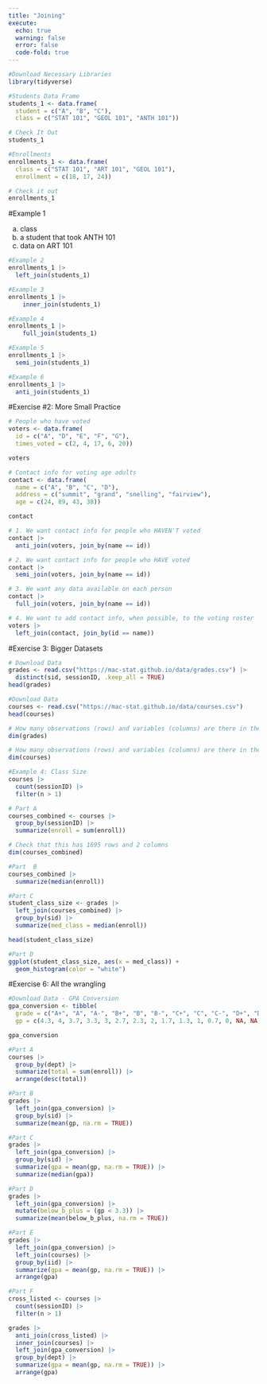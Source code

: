 ```yaml
---
title: "Joining"
execute: 
  echo: true 
  warning: false
  error: false 
  code-fold: true 
---
```


```r
#Download Necessary Libraries 
library(tidyverse)

#Students Data Frame
students_1 <- data.frame(
  student = c("A", "B", "C"),
  class = c("STAT 101", "GEOL 101", "ANTH 101"))

# Check It Out
students_1
```

```r
#Enrollments
enrollments_1 <- data.frame(
  class = c("STAT 101", "ART 101", "GEOL 101"),
  enrollment = c(18, 17, 24))

# Check it out
enrollments_1
```

#Example 1

a. class
b. a student that took ANTH 101
c. data on ART 101


```r
#Example 2
enrollments_1 |> 
  left_join(students_1)
```

```r
#Example 3
enrollments_1 |> 
    inner_join(students_1)
```

```r
#Example 4
enrollments_1 |> 
    full_join(students_1)
```

```r
#Example 5
enrollments_1 |> 
  semi_join(students_1)
```

```r
#Example 6
enrollments_1 |> 
  anti_join(students_1)
```

#Exercise #2: More Small Practice

```r
# People who have voted
voters <- data.frame(
  id = c("A", "D", "E", "F", "G"),
  times_voted = c(2, 4, 17, 6, 20))

voters
```

```r
# Contact info for voting age adults
contact <- data.frame(
  name = c("A", "B", "C", "D"),
  address = c("summit", "grand", "snelling", "fairview"),
  age = c(24, 89, 43, 38))

contact
```

```r
# 1. We want contact info for people who HAVEN'T voted
contact |> 
  anti_join(voters, join_by(name == id))
```

```r
# 2. We want contact info for people who HAVE voted
contact |> 
  semi_join(voters, join_by(name == id))
```

```r
# 3. We want any data available on each person
contact |> 
  full_join(voters, join_by(name == id))
```

```r
# 4. We want to add contact info, when possible, to the voting roster
voters |> 
  left_join(contact, join_by(id == name))
```

#Exercise 3: Bigger Datasets

```r
# Download Data 
grades <- read.csv("https://mac-stat.github.io/data/grades.csv") |> 
  distinct(sid, sessionID, .keep_all = TRUE)
head(grades)
```

```r
#Download Data
courses <- read.csv("https://mac-stat.github.io/data/courses.csv")
head(courses)
```

```r
# How many observations (rows) and variables (columns) are there in the grades data?
dim(grades)
```

```r
# How many observations (rows) and variables (columns) are there in the courses data?
dim(courses)
```

```r
#Example 4: Class Size
courses |> 
  count(sessionID) |> 
  filter(n > 1)
```

```r
# Part A
courses_combined <- courses |>
  group_by(sessionID) |>
  summarize(enroll = sum(enroll))

# Check that this has 1695 rows and 2 columns
dim(courses_combined)
```

```r
#Part  B
courses_combined |> 
  summarize(median(enroll))
```
```r
#Part C
student_class_size <- grades |> 
  left_join(courses_combined) |> 
  group_by(sid) |> 
  summarize(med_class = median(enroll))

head(student_class_size)
```

```r
#Part D
ggplot(student_class_size, aes(x = med_class)) +
  geom_histogram(color = "white")
```

#Exercise 6: All the wrangling

```r
#Download Data - GPA Conversion
gpa_conversion <- tibble(
  grade = c("A+", "A", "A-", "B+", "B", "B-", "C+", "C", "C-", "D+", "D", "D-", "NC", "AU", "S"), 
  gp = c(4.3, 4, 3.7, 3.3, 3, 2.7, 2.3, 2, 1.7, 1.3, 1, 0.7, 0, NA, NA))

gpa_conversion
```

```r
#Part A
courses |> 
  group_by(dept) |> 
  summarize(total = sum(enroll)) |> 
  arrange(desc(total))
```

```r
#Part B
grades |> 
  left_join(gpa_conversion) |> 
  group_by(sid) |> 
  summarize(mean(gp, na.rm = TRUE))
```

```r
#Part C
grades |> 
  left_join(gpa_conversion) |> 
  group_by(sid) |> 
  summarize(gpa = mean(gp, na.rm = TRUE)) |> 
  summarize(median(gpa))
```

```r
#Part D
grades |> 
  left_join(gpa_conversion) |> 
  mutate(below_b_plus = (gp < 3.3)) |> 
  summarize(mean(below_b_plus, na.rm = TRUE))
```

```r
#Part E
grades |> 
  left_join(gpa_conversion) |> 
  left_join(courses) |> 
  group_by(iid) |> 
  summarize(gpa = mean(gp, na.rm = TRUE)) |> 
  arrange(gpa)
```

```r
#Part F
cross_listed <- courses |> 
  count(sessionID) |> 
  filter(n > 1)

grades |> 
  anti_join(cross_listed) |> 
  inner_join(courses) |> 
  left_join(gpa_conversion) |> 
  group_by(dept) |> 
  summarize(gpa = mean(gp, na.rm = TRUE)) |> 
  arrange(gpa)
```

